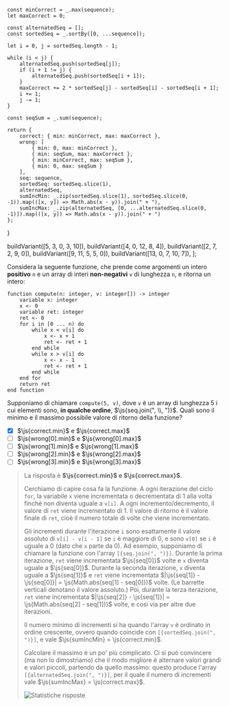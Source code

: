 
    const minCorrect = _.max(sequence);
    let maxCorrect = 0;
    
    const alternatedSeq = [];
    const sortedSeq = _.sortBy([0, ...sequence]);

    let i = 0, j = sortedSeq.length - 1;

    while (i < j) {
        alternatedSeq.push(sortedSeq[j]);
        if (i + 1 != j) {
            alternatedSeq.push(sortedSeq[i + 1]);
        }
        maxCorrect += 2 * sortedSeq[j] - sortedSeq[i] - sortedSeq[i + 1];
        i += 1;
        j -= 1;
    }

    const seqSum = _.sum(sequence);

    return {
        correct: { min: minCorrect, max: maxCorrect },
        wrong: [
            { min: 0, max: minCorrect },
            { min: seqSum, max: maxCorrect },
            { min: minCorrect, max: seqSum },
            { min: 0, max: seqSum }
        ],
        seq: sequence,
        sortedSeq: sortedSeq.slice(1),
        alternatedSeq,
        sumIncMin: _.zip(sortedSeq.slice(1), sortedSeq.slice(0, -1)).map(([x, y]) => Math.abs(x - y)).join(" + "),
        sumIncMax: _.zip(alternatedSeq, [0, ...alternatedSeq.slice(0, -1)]).map(([x, y]) => Math.abs(x - y)).join(" + ")
    };

}

  buildVariant([5, 3, 0, 3, 10]),
  buildVariant([4, 0, 12, 8, 4]),
  buildVariant([2, 7, 2, 9, 0]),
  buildVariant([9, 11, 5, 5, 0]),
  buildVariant([13, 0, 7, 10, 7]),
];

Considera la seguente funzione, che prende come argomenti un intero **positivo** `n` e un array di interi **non-negativi** `v` di lunghezza `n`, e ritorna un intero:

```srs
function compute(n: integer, v: integer[]) -> integer
    variable x: integer
    x <- 0
    variable ret: integer
    ret <- 0
    for i in [0 ... n) do
        while x < v[i] do
            x <- x + 1
            ret <- ret + 1
        end while
        while x > v[i] do
            x <- x - 1
            ret <- ret + 1
        end while
    end for
    return ret
end function
```

Supponiamo di chiamare `compute(5, v)`, dove `v` è un array di lunghezza $5$ i cui elementi sono, **in qualche ordine**, $\js{seq.join(", \\, ")}$. Quali sono il minimo e il massimo possibile valore di ritorno della funzione?

- [x] $\js{correct.min}$ e $\js{correct.max}$
- [ ] $\js{wrong[0].min}$ e $\js{wrong[0].max}$
- [ ] $\js{wrong[1].min}$ e $\js{wrong[1].max}$
- [ ] $\js{wrong[2].min}$ e $\js{wrong[2].max}$
- [ ] $\js{wrong[3].min}$ e $\js{wrong[3].max}$

> La risposta è **$\js{correct.min}$ e $\js{correct.max}$**.
>
> Cerchiamo di capire cosa fa la funzione. A ogni iterazione del ciclo `for`, la variabile `x` viene incrementata o decrementata di $1$ alla volta finché non diventa uguale a `v[i]`. A ogni incremento/decremento, il valore di `ret` viene incrementato di $1$. Il valore di ritorno è il valore finale di `ret`, cioè il numero totale di volte che viene incrementato.
>
> Gli incrementi durante l'iterazione `i` sono esattamente il valore assoluto di `v[i] - v[i - 1]` se `i` è maggiore di $0$, e sono `v[0]` se `i` è uguale a $0$ (dato che `x` parte da $0$). Ad esempio, supponiamo di chiamare la funzione con l'array `[{seq.join(", ")}]`. Durante la prima iterazione, `ret` viene incrementata $\js{seq[0]}$ volte e `x` diventa uguale a $\js{seq[0]}$. Durante la seconda iterazione, `x` diventa uguale a $\js{seq[1]}$ e `ret` viene incrementata $|\js{seq[1]} - \js{seq[0]}| = \js{Math.abs(seq[1] - seq[0])}$ volte. (Le barrette verticali denotano il valore assoluto.) Poi, durante la terza iterazione, `ret` viene incrementata $|\js{seq[2]} - \js{seq[1]}| = \js{Math.abs(seq[2] - seq[1])}$ volte, e così via per altre due iterazioni.
>
> Il numero minimo di incrementi si ha quando l'array `v` è ordinato in ordine crescente, ovvero quando coincide con `[{sortedSeq.join(", ")}]`, e vale $\js{sumIncMin} = \js{correct.min}$.
>
> Calcolare il massimo è un po' più complicato. Ci si può convincere (ma non lo dimostriamo) che il modo migliore è alternare valori grandi e valori piccoli, partendo da quello massimo: questo produce l'array `[{alternatedSeq.join(", ")}]`, per il quale il numero di incrementi vale $\js{sumIncMax} = \js{correct.max}$.
>
> ![Statistiche risposte](<{seq.join("")}.svg>)
